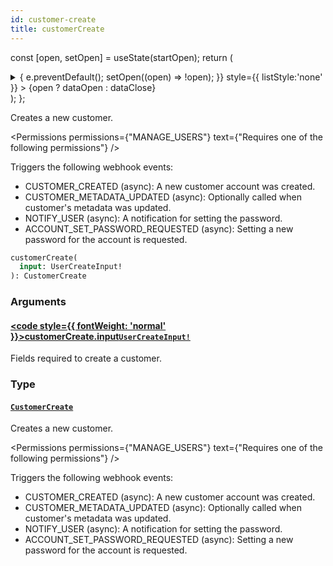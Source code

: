 ```yaml
---
id: customer-create
title: customerCreate
---
```






const [open, setOpen] = useState(startOpen);
return (
<details {...(open ? { open: true } : {})} className="details" style={{ border:'none', boxShadow:'none', background:'var(--ifm-background-color)' }}>
<summary
onClick={(e) => {
e.preventDefault();
setOpen((open) => !open);
}}
style={{ listStyle:'none' }} >
{open ? dataOpen : dataClose}
</summary>
{open && children}
</details>
);
};

Creates a new customer.


<Permissions permissions={"MANAGE_USERS"} text={"Requires one of the following permissions"} />


Triggers the following webhook events:

- CUSTOMER_CREATED (async): A new customer account was created.
- CUSTOMER_METADATA_UPDATED (async): Optionally called when customer's metadata was updated.
- NOTIFY_USER (async): A notification for setting the password.
- ACCOUNT_SET_PASSWORD_REQUESTED (async): Setting a new password for the account is requested.

```graphql
customerCreate(
  input: UserCreateInput!
): CustomerCreate
```

### Arguments

#### [<code style={{ fontWeight: 'normal' }}>customerCreate.<b>input</b></code>](#)<Bullet />[`UserCreateInput!`](../../../api-reference/users/inputs/user-create-input.mdx) <Badge class="badge badge--secondary" text="non-null"/> <Badge class="badge badge--secondary" text="input"/> <Badge class="badge badge--secondary" text="users"/>

Fields required to create a customer.

### Type

#### [`CustomerCreate`](../../../api-reference/users/objects/customer-create.mdx) <Badge class="badge badge--secondary" text="object"/> <Badge class="badge badge--secondary" text="users"/>

Creates a new customer.


<Permissions permissions={"MANAGE_USERS"} text={"Requires one of the following permissions"} />


Triggers the following webhook events:

- CUSTOMER_CREATED (async): A new customer account was created.
- CUSTOMER_METADATA_UPDATED (async): Optionally called when customer's metadata was updated.
- NOTIFY_USER (async): A notification for setting the password.
- ACCOUNT_SET_PASSWORD_REQUESTED (async): Setting a new password for the account is requested.

